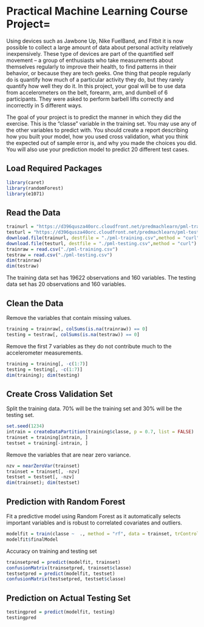 # Practical Machine Learning Course Project=
Using devices such as Jawbone Up, Nike FuelBand, and Fitbit it is now possible to collect a large amount of data about personal activity relatively inexpensively. These type of devices are part of the quantified self movement – a group of enthusiasts who take measurements about themselves regularly to improve their health, to find patterns in their behavior, or because they are tech geeks. One thing that people regularly do is quantify how much of a particular activity they do, but they rarely quantify how well they do it. In this project, your goal will be to use data from accelerometers on the belt, forearm, arm, and dumbell of 6 participants. They were asked to perform barbell lifts correctly and incorrectly in 5 different ways. 

The goal of your project is to predict the manner in which they did the exercise. This is the "classe" variable in the training set. You may use any of the other variables to predict with. You should create a report describing how you built your model, how you used cross validation, what you think the expected out of sample error is, and why you made the choices you did. You will also use your prediction model to predict 20 different test cases.

## Load Required Packages
```{r}
library(caret)
library(randomForest)
library(e1071)
```


## Read the Data
```{r}
trainurl = "https://d396qusza40orc.cloudfront.net/predmachlearn/pml-training.csv"
testurl = "https://d396qusza40orc.cloudfront.net/predmachlearn/pml-testing.csv"
download.file(trainurl, destfile = "./pml-training.csv",method = "curl")
download.file(testurl, destfile = "./pml-testing.csv",method = "curl")
trainraw = read.csv("./pml-training.csv")
testraw = read.csv("./pml-testing.csv")
dim(trainraw)
dim(testraw)
```
The training data set has 19622 observations and 160 variables. The testing data set has 20 observations and 160 variables.


## Clean the Data
Remove the variables that contain missing values.
```{r}
training = trainraw[, colSums(is.na(trainraw)) == 0]
testing = testraw[, colSums(is.na(testraw)) == 0]
```

Remove the first 7 variables as they do not contribute much to the accelerometer measurements.
```{r}
training = training[, -c(1:7)]
testing = testing[, -c(1:7)]
dim(training); dim(testing)
```


## Create Cross Validation Set
Split the training data. 70% will be the training set and 30% will be the testing set.
```{r}
set.seed(1234)
intrain = createDataPartition(training$classe, p = 0.7, list = FALSE)
trainset = training[intrain, ]
testset = training[-intrain, ]
```

Remove the variables that are near zero variance.
```{r}
nzv = nearZeroVar(trainset)
trainset = trainset[, -nzv]
testset = testset[, -nzv]
dim(trainset); dim(testset)
```


## Prediction with Random Forest
Fit a predictive model using Random Forest as it automatically selects important variables and is robust to correlated covariates and outliers.
```{r}
modelfit = train(classe ~  ., method = "rf", data = trainset, trControl = trainControl(method = "cv"), number = 5, allowParallel = TRUE)
modelfit$finalModel
```

Accuracy on training and testing set
```{r}
trainsetpred = predict(modelfit, trainset)
confusionMatrix(trainsetpred, trainset$classe)
testsetpred = predict(modelfit, testset)
confusionMatrix(testsetpred, testset$classe)
```

## Prediction on Actual Testing Set
```{r}
testingpred = predict(modelfit, testing)
testingpred
```





